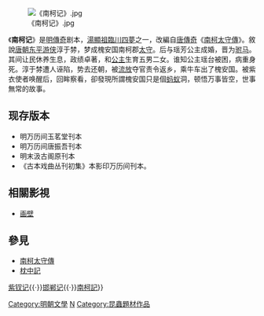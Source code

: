[[File:《南柯记》.jpg|thumb]]

{{主條目消歧義|本條目介紹的是[[明朝|明朝]]作品。關於唐朝的同名作品，請見《[[南柯太守傳|南柯太守傳]]》。}}

《'''南柯记'''》是[[明傳奇|明傳奇]]剧本，[[湯顯祖|湯顯祖]][[玉茗堂四梦|臨川四夢]]之一，改編自[[唐傳奇|唐傳奇]]《[[南柯太守傳|南柯太守傳]]》。敘說[[唐朝|唐朝]][[东平|东平]][[俠客|游侠]]淳于棼，梦成槐安国南柯郡[[太守|太守]]。后与瑶芳公主成婚，晋为[[驸马|驸马]]。其间让民休养生息，政绩卓著，和[[公主|公主]]生育五男二女。谁知公主瑶台被困，病重身死。淳于棼遭人诬陷，势去还朝，被[[流放|流放]]夺官责令返乡，乘牛车出了槐安国。被紫衣使者唤醒后，回眸察看，卻發現所謂槐安国只是個[[蚂蚁|蚂蚁]]洞，顿悟万事皆空，世事無常的故事。

== 现存版本 ==
* 明万历间玉茗堂刊本
* 明万历间唐振吾刊本
* 明末汲古阁原刊本
* 《古本戏曲丛刊初集》本影印万历间刊本。 

== 相關影視 ==
* [[画壁|画壁]]

== 參見 ==
* [[南柯太守傳|南柯太守傳]]
* [[枕中記|枕中記]]

{{wikisource|南柯記}}

{{并称|[[玉茗堂四梦|玉茗堂四梦]]|[[牡丹亭|牡丹亭]]{{·}}[[紫釵記_(傳奇)|紫钗记]]{{·}}[[邯郸记|邯郸记]]{{·}}[[南柯記|南柯記]]}}

{{Authority control}}
{{DEFAULTSORT:}}
[[Category:明朝文學|Category:明朝文學]]
[[Category:唐朝背景作品|N]]
[[Category:昆蟲題材作品|Category:昆蟲題材作品]]